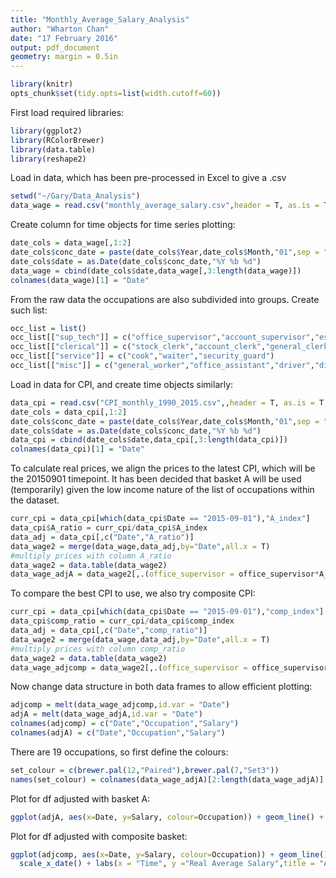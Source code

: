 ```yaml
---
title: "Monthly_Average_Salary_Analysis"
author: "Wharton Chan"
date: "17 February 2016"
output: pdf_document
geometry: margin = 0.5in
---
```

```r
library(knitr)
opts_chunk$set(tidy.opts=list(width.cutoff=60))
```

\section{Pre-Processing}
First load required libraries:  
```r
library(ggplot2)
library(RColorBrewer)
library(data.table)
library(reshape2)
```

Load in data, which has been pre-processed in Excel to give a .csv  
```r
setwd("~/Gary/Data_Analysis")
data_wage = read.csv("monthly_average_salary.csv",header = T, as.is = T,na.strings = "N.A.")
```

Create column for time objects for time series plotting:  
```r
date_cols = data_wage[,1:2]
date_cols$conc_date = paste(date_cols$Year,date_cols$Month,"01",sep = " ")
date_cols$date = as.Date(date_cols$conc_date,"%Y %b %d")
data_wage = cbind(date_cols$date,data_wage[,3:length(data_wage)])
colnames(data_wage)[1] = "Date"
```

From the raw data the occupations are also subdivided into groups. Create such list:  
```r
occ_list = list()
occ_list[["sup_tech"]] = c("office_supervisor","account_supervisor","estate_officer")
occ_list[["clerical"]] = c("stock_clerk","account_clerk","general_clerk","cashier_clerk","receptionist","shipping_clerk","restaurant_receptionist")
occ_list[["service"]] = c("cook","waiter","security_guard")
occ_list[["misc"]] = c("general_worker","office_assistant","driver","dishwasher","lav_cleaner","gen_cleaner")
```

\subsection{Account for Inflation}
Load in data for CPI, and create time objects similarly:  
```r
data_cpi = read.csv("CPI_monthly_1990_2015.csv",,header = T, as.is = T,na.strings = "N.A.")
date_cols = data_cpi[,1:2]
date_cols$conc_date = paste(date_cols$Year,date_cols$Month,"01",sep = " ")
date_cols$date = as.Date(date_cols$conc_date,"%Y %b %d")
data_cpi = cbind(date_cols$date,data_cpi[,3:length(data_cpi)])
colnames(data_cpi)[1] = "Date"
```

To calculate real prices, we align the prices to the latest CPI, which will be the 20150901 timepoint. It has been decided that basket A will be used (temporarily) given the low income nature of the list of occupations within the dataset.  
```r
curr_cpi = data_cpi[which(data_cpi$Date == "2015-09-01"),"A_index"]
data_cpi$A_ratio = curr_cpi/data_cpi$A_index
data_adj = data_cpi[,c("Date","A_ratio")]
data_wage2 = merge(data_wage,data_adj,by="Date",all.x = T)
#multiply prices with column A_ratio
data_wage2 = data.table(data_wage2)
data_wage_adjA = data_wage2[,.(office_supervisor = office_supervisor*A_ratio,account_supervisor = account_supervisor*A_ratio,estate_officer = estate_officer*A_ratio, stock_clerk = stock_clerk*A_ratio,account_clerk = account_clerk*A_ratio,general_clerk = general_clerk*A_ratio,cashier_clerk = cashier_clerk*A_ratio,receptionist = receptionist*A_ratio,shipping_clerk = shipping_clerk*A_ratio,restaurant_receptionist = restaurant_receptionist*A_ratio,cook=cook*A_ratio,waiter=waiter*A_ratio,security_guard=security_guard*A_ratio,general_worker=general_worker*A_ratio,office_assistant=office_assistant*A_ratio,driver=driver*A_ratio,dishwasher=dishwasher*A_ratio,lav_cleaner=lav_cleaner*A_ratio,gen_cleaner=gen_cleaner*A_ratio),by=Date]
```

To compare the best CPI to use, we also try composite CPI:  
```r
curr_cpi = data_cpi[which(data_cpi$Date == "2015-09-01"),"comp_index"]
data_cpi$comp_ratio = curr_cpi/data_cpi$comp_index
data_adj = data_cpi[,c("Date","comp_ratio")]
data_wage2 = merge(data_wage,data_adj,by="Date",all.x = T)
#multiply prices with column comp_ratio
data_wage2 = data.table(data_wage2)
data_wage_adjcomp = data_wage2[,.(office_supervisor = office_supervisor*comp_ratio,account_supervisor = account_supervisor*comp_ratio,estate_officer = estate_officer*comp_ratio, stock_clerk = stock_clerk*comp_ratio,account_clerk = account_clerk*comp_ratio,general_clerk = general_clerk*comp_ratio,cashier_clerk = cashier_clerk*comp_ratio,receptionist = receptionist*comp_ratio,shipping_clerk = shipping_clerk*comp_ratio,restaurant_receptionist = restaurant_receptionist*comp_ratio,cook=cook*comp_ratio,waiter=waiter*comp_ratio,security_guard=security_guard*comp_ratio,general_worker=general_worker*comp_ratio,office_assistant=office_assistant*comp_ratio,driver=driver*comp_ratio,dishwasher=dishwasher*comp_ratio,lav_cleaner=lav_cleaner*comp_ratio,gen_cleaner=gen_cleaner*comp_ratio),by=Date]
```

Now change data structure in both data frames to allow efficient plotting:  
```r
adjcomp = melt(data_wage_adjcomp,id.var = "Date")
adjA = melt(data_wage_adjA,id.var = "Date")
colnames(adjcomp) = c("Date","Occupation","Salary")
colnames(adjA) = c("Date","Occupation","Salary")
```
\newpage

\section{Plots}

There are 19 occupations, so first define the colours:  
```r
set_colour = c(brewer.pal(12,"Paired"),brewer.pal(7,"Set3"))
names(set_colour) = colnames(data_wage_adjA)[2:length(data_wage_adjA)]
```

Plot for df adjusted with basket A:  
```r
ggplot(adjA, aes(x=Date, y=Salary, colour=Occupation)) + geom_line() + scale_x_date() + labs(x = "Time", y ="Real Average Salary",title = "Average Real Salary in Hong Kong for selected Occupations CPI_A") + scale_colour_manual("variable",values = set_colour) + theme_bw() + theme(legend.position="bottom",plot.title = element_text(size = rel(0.9))) + guides(colour=guide_legend(nrow=4,byrow=TRUE,title=NULL))
```

Plot for df adjusted with composite basket:  
```r
ggplot(adjcomp, aes(x=Date, y=Salary, colour=Occupation)) + geom_line() +
  scale_x_date() + labs(x = "Time", y ="Real Average Salary",title = "Average Real Salary in Hong Kong for selected Occupations CPI_Comp") + scale_colour_manual("variable",values = set_colour) + theme_bw() + theme(legend.position="bottom",plot.title = element_text(size = rel(0.9))) + guides(colour=guide_legend(nrow=4,byrow=TRUE,title=NULL))
```





